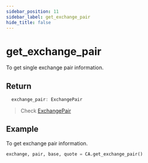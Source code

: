 ```yaml
---
sidebar_position: 11
sidebar_label: get_exchange_pair
hide_title: false
---
```



# get_exchange_pair

To get single exchange pair information.

## Return

```typescript
  exchange_pair: ExchangePair
```
> Check [ExchangePair](/docs/developer/api/python/ca-objects/exchange-pair)

## Example

To get exchange pair information.

```py
exchange, pair, base, quote = CA.get_exchange_pair()
```
